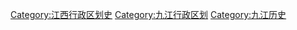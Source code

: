 [[Category:江西行政区划史|Category:江西行政区划史]]
[[Category:九江行政区划|Category:九江行政区划]]
[[Category:九江历史|Category:九江历史]]